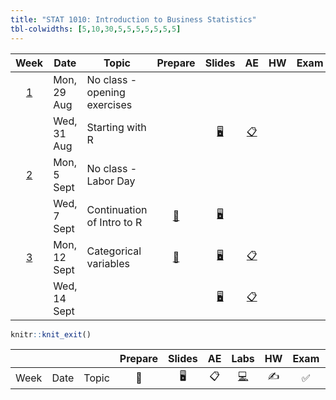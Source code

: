 ```yaml
---
title: "STAT 1010: Introduction to Business Statistics"
tbl-colwidths: [5,10,30,5,5,5,5,5,5,5]
---
```


::: column-screen-inset-right
|          Week           | Date         | Topic                        |                            Prepare                            |                                       Slides                                       |                                                           AE                                                            | HW  | Exam | Project |     |
|:------:|--------|--------|:------:|:------:|:------:|:------:|:------:|:------:|:------:|
| [1](/weeks/week-1.html) | Mon, 29 Aug  | No class - opening exercises |                                                               |                                                                                    |                                                                                                                         |     |      |         |     |
|                         | Wed, 31 Aug  | Starting with R              |                                                               | [🖥️](/slides/01_introduction.html "Lecture slides"){aria-label="Lecture 1 slides"} |     [📋](/ae/ae-0-first_line_of_code.html "Application exercise"){aria-label="Application Exercise 0 instructions"}     |     |      |         |     |
| [2](/weeks/week-2.html) | Mon, 5 Sept  | No class - Labor Day         |                                                               |                                                                                    |                                                                                                                         |     |      |         |     |
|                         | Wed, 7 Sept  | Continuation of Intro to R   | [📖](/weeks/week-2.html#prepare){aria-label="Week 2 summary"} |     [🖥️](/slides/lect_02.html "Lecture slides"){aria-label="Lecture 1 slides"}     |                                                                                                                         |     |      |         |     |
| [3](/weeks/week-3.html) | Mon, 12 Sept | Categorical variables        | [📖](/weeks/week-3.html#prepare){aria-label="Week 2 summary"} |     [🖥️](/slides/lect_03.html "Lecture slides"){aria-label="Lecture 1 slides"}     | [📋](/ae/ae-2-exploring-categorical-vars.html "Application exercise"){aria-label="Application Exercise 0 instructions"} |     |      |         |     |
|                         | Wed, 14 Sept |                              |                                                               |     [🖥️](/slides/lect_04.html "Lecture slides"){aria-label="Lecture 1 slides"}     |              [📋](/ae/ae-3.html "Application exercise"){aria-label="Application Exercise 0 instructions"}               |     |      |         |     |
:::

```r
knitr::knit_exit()
```

|      |      |       | Prepare | Slides | AE  |                                                    Labs                                                    | HW  | Exam | Project |
|-------|-------|-------|:-----:|:-----:|:-----:|:-------------:|:-----:|:-----:|:-----:|
| Week | Date | Topic |   📖    |   🖥️   | 📋  | [💻](https://sakai.duke.edu/samigo-app/servlet/Login?id=6fa7ebf3-01af-42a6-91ba-3e813d3901221641094171786) | ✍️  |  ✅  |   📂    |
